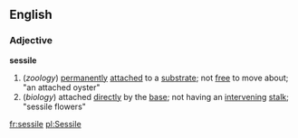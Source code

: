 ==English==
===Adjective===
'''sessile'''
#(''zoology'') [[permanently]] [[attach]]ed to a [[substrate]]; not [[free]] to move about; "an attached oyster"
#(''biology'') attached [[directly]] by the [[base]]; not having an [[intervening]] [[stalk]]; "sessile flowers"

[[fr:sessile]]
[[pl:Sessile]]